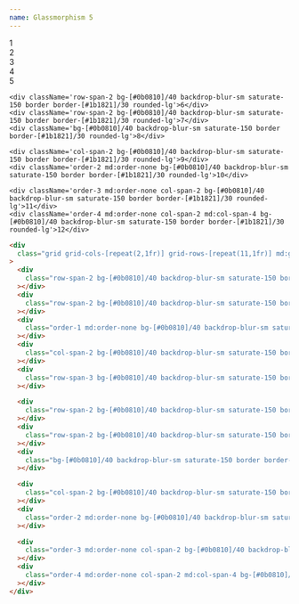 ```yaml
---
name: Glassmorphism 5
---
```



<div className='flex flex-row flex-wrap items-center justify-center gap-2 pb-8'>
  <Badge text='#0b0810' color='bg-[#0b0810]' client:load />
</div>

<div className='flex items-center justify-center bg-[url(/backgrounds/light.webp)] bg-cover bg-center rounded-xl p-4'>
  <div className='grid grid-cols-[repeat(2,1fr)] grid-rows-[repeat(11,1fr)] md:grid-cols-[repeat(6,1fr)] md:grid-rows-[repeat(4,1fr)] gap-4 w-full min-h-[500px] content-bento'>
    <div className='row-span-2 bg-[#0b0810]/40 backdrop-blur-sm saturate-150 border border-[#1b1821]/30 rounded-lg'>1</div>
    <div className='row-span-2 bg-[#0b0810]/40 backdrop-blur-sm saturate-150 border border-[#1b1821]/30 rounded-lg'>2</div>
    <div className='order-1 md:order-none bg-[#0b0810]/40 backdrop-blur-sm saturate-150 border border-[#1b1821]/30 rounded-lg'>3</div>
    <div className='col-span-2 bg-[#0b0810]/40 backdrop-blur-sm saturate-150 border border-[#1b1821]/30 rounded-lg'>4</div>
    <div className='row-span-3 bg-[#0b0810]/40 backdrop-blur-sm saturate-150 border border-[#1b1821]/30 rounded-lg'>5</div>

    <div className='row-span-2 bg-[#0b0810]/40 backdrop-blur-sm saturate-150 border border-[#1b1821]/30 rounded-lg'>6</div>
    <div className='row-span-2 bg-[#0b0810]/40 backdrop-blur-sm saturate-150 border border-[#1b1821]/30 rounded-lg'>7</div>
    <div className='bg-[#0b0810]/40 backdrop-blur-sm saturate-150 border border-[#1b1821]/30 rounded-lg'>8</div>

    <div className='col-span-2 bg-[#0b0810]/40 backdrop-blur-sm saturate-150 border border-[#1b1821]/30 rounded-lg'>9</div>
    <div className='order-2 md:order-none bg-[#0b0810]/40 backdrop-blur-sm saturate-150 border border-[#1b1821]/30 rounded-lg'>10</div>

    <div className='order-3 md:order-none col-span-2 bg-[#0b0810]/40 backdrop-blur-sm saturate-150 border border-[#1b1821]/30 rounded-lg'>11</div>
    <div className='order-4 md:order-none col-span-2 md:col-span-4 bg-[#0b0810]/40 backdrop-blur-sm saturate-150 border border-[#1b1821]/30 rounded-lg'>12</div>

  </div>
</div>

<CodeBlock client:load>

```html
<div
  class="grid grid-cols-[repeat(2,1fr)] grid-rows-[repeat(11,1fr)] md:grid-cols-[repeat(6,1fr)] md:grid-rows-[repeat(4,1fr)] gap-4 w-full min-h-[500px]"
>
  <div
    class="row-span-2 bg-[#0b0810]/40 backdrop-blur-sm saturate-150 border border-[#1b1821]/30 rounded-lg"
  ></div>
  <div
    class="row-span-2 bg-[#0b0810]/40 backdrop-blur-sm saturate-150 border border-[#1b1821]/30 rounded-lg"
  ></div>
  <div
    class="order-1 md:order-none bg-[#0b0810]/40 backdrop-blur-sm saturate-150 border border-[#1b1821]/30 rounded-lg"
  ></div>
  <div
    class="col-span-2 bg-[#0b0810]/40 backdrop-blur-sm saturate-150 border border-[#1b1821]/30 rounded-lg"
  ></div>
  <div
    class="row-span-3 bg-[#0b0810]/40 backdrop-blur-sm saturate-150 border border-[#1b1821]/30 rounded-lg"
  ></div>

  <div
    class="row-span-2 bg-[#0b0810]/40 backdrop-blur-sm saturate-150 border border-[#1b1821]/30 rounded-lg"
  ></div>
  <div
    class="row-span-2 bg-[#0b0810]/40 backdrop-blur-sm saturate-150 border border-[#1b1821]/30 rounded-lg"
  ></div>
  <div
    class="bg-[#0b0810]/40 backdrop-blur-sm saturate-150 border border-[#1b1821]/30 rounded-lg"
  ></div>

  <div
    class="col-span-2 bg-[#0b0810]/40 backdrop-blur-sm saturate-150 border border-[#1b1821]/30 rounded-lg"
  ></div>
  <div
    class="order-2 md:order-none bg-[#0b0810]/40 backdrop-blur-sm saturate-150 border border-[#1b1821]/30 rounded-lg"
  ></div>

  <div
    class="order-3 md:order-none col-span-2 bg-[#0b0810]/40 backdrop-blur-sm saturate-150 border border-[#1b1821]/30 rounded-lg"
  ></div>
  <div
    class="order-4 md:order-none col-span-2 md:col-span-4 bg-[#0b0810]/40 backdrop-blur-sm saturate-150 border border-[#1b1821]/30 rounded-lg"
  ></div>
</div>
```

</CodeBlock>
